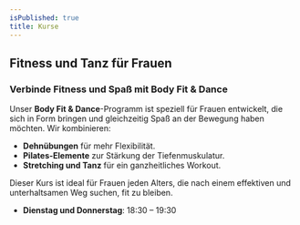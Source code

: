```yaml
---
isPublished: true
title: Kurse
---
```


## Fitness und Tanz für Frauen

### Verbinde Fitness und Spaß mit Body Fit & Dance

Unser **Body Fit & Dance**-Programm ist speziell für Frauen entwickelt, die sich in Form bringen und gleichzeitig Spaß an der Bewegung haben möchten. Wir kombinieren:

- **Dehnübungen** für mehr Flexibilität.
- **Pilates-Elemente** zur Stärkung der Tiefenmuskulatur.
- **Stretching und Tanz** für ein ganzheitliches Workout.

Dieser Kurs ist ideal für Frauen jeden Alters, die nach einem effektiven und unterhaltsamen Weg suchen, fit zu bleiben.

- **Dienstag und Donnerstag**: 18:30 – 19:30
